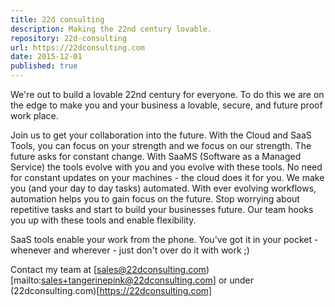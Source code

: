 ```yaml
---
title: 22d consulting
description: Making the 22nd century lovable.
repository: 22d-consulting
url: https://22dconsulting.com
date: 2015-12-01
published: true
---
```


We're out to build a lovable 22nd century for everyone.  To do this we are on the edge to make you and your business a lovable, secure, and future proof work place.

Join us to get your collaboration into the future.  With the Cloud and SaaS Tools, you can focus on your strength and we focus on our strength.  The future asks for constant change.  With SaaMS (Software as a Managed Service) the tools evolve with you and you evolve with these tools.  No need for constant updates on your machines - the cloud does it for you.  We make you (and your day to day tasks) automated.  With ever evolving workflows, automation helps you to gain focus on the future.  Stop worrying about repetitive tasks and start to build your businesses future.  Our team hooks you up with these tools and enable flexibility.  

SaaS tools enable your work from the phone.  You've got it in your pocket - whenever and wherever - just don't over do it with work ;)

Contact my team at [sales@22dconsulting.com)[mailto:sales+tangerinepink@22dconsulting.com] or under (22dconsulting.com)[https://22dconsulting.com]
